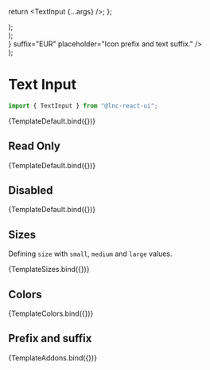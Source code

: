 
<Meta title="Basic Inputs/Text Input" component={TextInput} />

  return <TextInput {...args} />;
};

  <div style={{ display: "flex", flexDirection: "column", gap: "12px" }}>
    <TextInput {...args} size="small" placeholder="This is small input." />
    <TextInput {...args} size="medium" placeholder="This is medium input." />
    <TextInput {...args} size="large" placeholder="This is large input." />
  </div>
);

  <div style={{ display: "flex", flexDirection: "column", gap: "12px" }}>
    <TextInput {...args} color="primary" placeholder="This is primary input." />
    <TextInput
      {...args}
      color="secondary"
      placeholder="This is secondary input."
    />
    <TextInput {...args} color="success" placeholder="This is success input." />
    <TextInput {...args} color="warning" placeholder="This is warning input." />
    <TextInput {...args} color="danger" placeholder="This is danger input." />
    <TextInput {...args} color="info" placeholder="This is info input." />
  </div>
);

  <div style={{ display: "flex", flexDirection: "column", gap: "12px" }}>
    <TextInput
      {...args}
      prefix={<Icon icon="envelope" />}
      suffix="EUR"
      placeholder="Icon prefix and text suffix."
    />
  </div>
);

# Text Input

```jsx
import { TextInput } from "@lnc-react-ui";
```

<Canvas>
  <Story name="Default" args={{ placeholder: "Type text here." }}>
    {TemplateDefault.bind({})}
  </Story>
</Canvas>

<ArgsTable story="Default" />

## Read Only

<Canvas>
  <Story
    name="Read Only"
    args={{
      readOnly: true,
      placeholder: "This text cant be changed.",
    }}
  >
    {TemplateDefault.bind({})}
  </Story>
</Canvas>

## Disabled

<Canvas>
  <Story
    name="Disabled"
    args={{
      disabled: true,
      placeholder: "This input is disabled.",
    }}
  >
    {TemplateDefault.bind({})}
  </Story>
</Canvas>

## Sizes

Defining `size` with `small`, `medium` and `large` values.

<Canvas>
  <Story name="Sizes" args={{}}>
    {TemplateSizes.bind({})}
  </Story>
</Canvas>

## Colors

<Canvas>
  <Story name="Colors" args={{}}>
    {TemplateColors.bind({})}
  </Story>
</Canvas>

## Prefix and suffix

<Canvas>
  <Story name="Prefix and suffix" args={{}}>
    {TemplateAddons.bind({})}
  </Story>
</Canvas>

